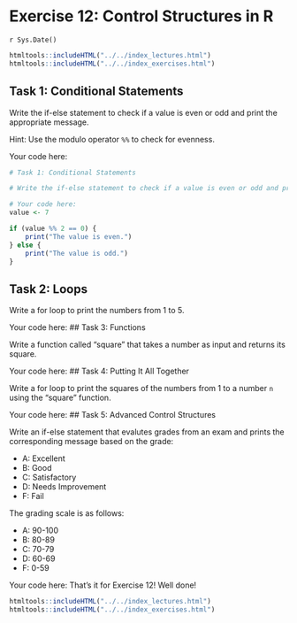 # Exercise 12: Control Structures in R
`r Sys.Date()`

```r
htmltools::includeHTML("../../index_lectures.html")
htmltools::includeHTML("../../index_exercises.html")
```



## Task 1: Conditional Statements

Write the if-else statement to check if a value is even or odd and print the
appropriate message.

Hint: Use the modulo operator `%%` to check for evenness.

Your code here:

```r
# Task 1: Conditional Statements

# Write the if-else statement to check if a value is even or odd and print the appropriate message.

# Your code here:
value <- 7

if (value %% 2 == 0) {
    print("The value is even.")
} else {
    print("The value is odd.")
}
```

## Task 2: Loops

Write a for loop to print the numbers from 1 to 5.

Your code here:
## Task 3: Functions

Write a function called "square" that takes a number as input and returns its
square.

Your code here:
## Task 4: Putting It All Together

Write a for loop to print the squares of the numbers from 1 to a number `n` using the
"square" function.

Your code here:
## Task 5: Advanced Control Structures

Write an if-else statement that evalutes grades from an exam and prints the
corresponding message based on the grade:

- A: Excellent
- B: Good
- C: Satisfactory
- D: Needs Improvement
- F: Fail

The grading scale is as follows:

- A: 90-100
- B: 80-89
- C: 70-79
- D: 60-69
- F: 0-59

Your code here:
That's it for Exercise 12! Well done!


```r
htmltools::includeHTML("../../index_lectures.html")
htmltools::includeHTML("../../index_exercises.html")
```

